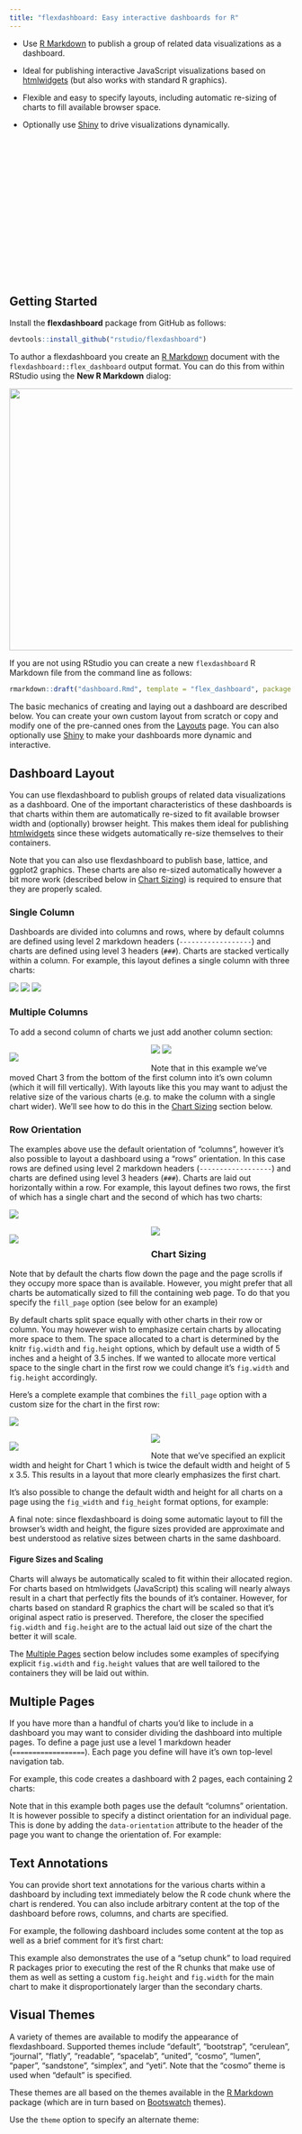 ```yaml
---
title: "flexdashboard: Easy interactive dashboards for R"
---
```


<div id="main-banner" class="row">

<div class="col-sm-6">

* Use [R Markdown](http://rmarkdown.rstudio.com) to publish a group of related data visualizations as a dashboard.

* Ideal for publishing interactive JavaScript visualizations based on [htmlwidgets](http://www.htmlwidgets.org) (but also works with standard R graphics).

* Flexible and easy to specify layouts, including automatic re-sizing of charts to fill available browser space.

* Optionally use [Shiny](http://shiny.rstudio.com) to drive visualizations dynamically.

</div>

</div>

<div style="height: 250px;"></div>


## Getting Started

Install the **flexdashboard** package from GitHub as follows:

```r
devtools::install_github("rstudio/flexdashboard")
```

To author a flexdashboard you create an [R Markdown](http://rmarkdown.rstudio.com) document with the `flexdashboard::flex_dashboard` output format. You can do this from within RStudio using the **New R Markdown** dialog:

<img src="images/NewRMarkdown.png" width="579" height="465"/>

If you are not using RStudio you can create a new `flexdashboard` R Markdown file from the command line as follows:

```r
rmarkdown::draft("dashboard.Rmd", template = "flex_dashboard", package = "flexdashboard")
```

The basic mechanics of creating and laying out a dashboard are described below. You can create your own custom layout from scratch or copy and modify one of the pre-canned ones from the [Layouts](layouts.html) page. You can also optionally use [Shiny](shiny.html) to make your dashboards more dynamic and interactive.

## Dashboard Layout

You can use flexdashboard to publish groups of related data visualizations as a dashboard. One of the important characteristics of these dashboards is that charts within them are automatically re-sized to fit available browser width and (optionally) browser height. This makes them ideal for publishing [htmlwidgets](http://www.htmlwidgets.org) since these widgets automatically re-size themselves to their containers. 

Note that you can also use flexdashboard to publish base, lattice, and ggplot2 graphics. These charts are also re-sized automatically however a bit more work (described below in [Chart Sizing]) is required to ensure that they are properly scaled.

### Single Column

Dashboards are divided into columns and rows, where by default columns are defined using level 2 markdown headers (`------------------`) and charts are defined using level 3 headers (`###`). Charts are stacked vertically within a column. For example, this layout defines a single column with three charts:

<div class="row">

<div class="col-md-5">
<div id="singlecolumn"></div>
<script type="text/javascript">loadSnippet('singlecolumn')</script>
</div>

<div class="col-md-7">
<div height="470px" width="100%">
<img class="holder" src="holder.js/100px157?size=28&amp;text=Chart 1">
<img class="holder" src="holder.js/100px157?size=28&amp;text=Chart 2">
<img class="holder" src="holder.js/100px157?size=28&amp;text=Chart 3">
</div>
</div>

</div>


### Multiple Columns

To add a second column of charts we just add another column section:

<div class="row">

<div class="col-md-5">
<div id="multiplecolumns"></div>
<script type="text/javascript">loadSnippet('multiplecolumns')</script>
</div>

<div class="col-md-7">
<div height="470px" width="100%">
<div style="float: left; width: 50%;">
<img class="holder" src="holder.js/100px470?size=28&amp;text=Chart 1">
</div>
<div style="margin-left: 50%;">
<img class="holder" src="holder.js/100px235?size=28&amp;text=Chart 2">
<img class="holder" src="holder.js/100px235?size=28&amp;text=Chart 3">
</div>
</div>
</div>

</div>


Note that in this example we've moved Chart 3 from the bottom of the first column into it's own column (which it will fill vertically). With layouts like this you may want to adjust the relative size of the various charts (e.g. to make the column with a single chart wider). We'll see how to do this in the [Chart Sizing] section below.

### Row Orientation

The examples above use the default orientation of "columns", however it's also possible to layout a dashboard using a "rows" orientation. In this case rows are defined using level 2 markdown headers (`------------------`) and charts are defined using level 3 headers (`###`). Charts are laid out horizontally within a row. For example, this layout defines two rows, the first of which has a single chart and the second of which has two charts:

<div class="row">

<div class="col-md-5">
<div id="roworientation"></div>
<script type="text/javascript">loadSnippet('roworientation')</script>
</div>

<div class="col-md-7">
<div height="470px" width="100%">
<img class="holder" src="holder.js/100px235?size=28&amp;text=Chart 1">
<div>
<div style="float: left; width: 50%;">
<img class="holder" src="holder.js/100px235?size=28&amp;text=Chart 2">
</div>
<div style="margin-left: 50%;">
<img class="holder" src="holder.js/100px235?size=28&amp;text=Chart 3">
</div>
</div>
</div>
</div>

</div>

### Chart Sizing

Note that by default the charts flow down the page and the page scrolls if they occupy more space than is available. However, you might prefer that all charts be automatically sized to fill the containing web page. To do that you specify the `fill_page` option (see below for an example)

By default charts split space equally with other charts in their row or column. You may however wish to emphasize certain charts by allocating more space to them. The space allocated to a chart is determined by the knitr `fig.width` and `fig.height` options, which by default use a width of 5 inches and a height of 3.5 inches. If we wanted to allocate more vertical space to the single chart in the first row we could change it's `fig.width` and `fig.height` accordingly.

Here's a complete example that combines the `fill_page` option with a custom size for the chart in the first row:

<div class="row">
<div class="col-md-5">
<div id="chartsizing"></div>
<script type="text/javascript">loadSnippet('chartsizing')</script>
</div>

<div class="col-md-7">
<div height="470px" width="100%">
<img class="holder" src="holder.js/100px330?size=28&amp;text=Chart 1">
<div>
<div style="float: left; width: 50%;">
<img class="holder" src="holder.js/100px187?size=28&amp;text=Chart 2">
</div>
<div style="margin-left: 50%;">
<img class="holder" src="holder.js/100px187?size=28&amp;text=Chart 3">
</div>
</div>
</div>
</div>


</div>
    
    
    
Note that we've specified an explicit width and height for Chart 1 which is twice the default width and height of 5 x 3.5. This results in a layout that more clearly emphasizes the first chart.

It's also possible to change the default width and height for all charts on a page using the `fig_width` and `fig_height` format options, for example:

<div class="row">
<div class="col-md-11">
<div id="defaultfigsizes"></div>
<script type="text/javascript">loadSnippet('defaultfigsizes')</script>
</div>
</div>

A final note: since flexdashboard is doing some automatic layout to fill the browser's width and height, the figure sizes provided are approximate and best understood as relative sizes between charts in the same dashboard. 

#### Figure Sizes and Scaling 

Charts will always be automatically scaled to fit within their allocated region. For charts based on htmlwidgets (JavaScript) this scaling will nearly always result in a chart that perfectly fits the bounds of it's container. However, for charts based on standard R graphics the chart will be scaled so that it's original aspect ratio is preserved. Therefore, the closer the specified `fig.width` and `fig.height` are to the actual laid out size of the chart the better it will scale.

The [Multiple Pages] section below includes some examples of specifying explicit `fig.width` and `fig.height` values that are well tailored to the containers they will be laid out within.

## Multiple Pages

If you have more than a handful of charts you'd like to include in a dashboard you may want to consider dividing the dashboard into multiple pages. To define a page just use a level 1 markdown header (`==================`). Each page you define will have it's own top-level navigation tab. 

For example, this code creates a dashboard with 2 pages, each containing 2 charts:

<div id="multiplepages"></div>
<script type="text/javascript">loadSnippet('multiplepages')</script>

Note that in this example both pages use the default "columns" orientation. It is however possible to specify a distinct orientation for an individual page. This is done by adding the `data-orientation` attribute to the header of the page you want to change the orientation of. For example:

<div id="pageorientation"></div>
<script type="text/javascript">loadSnippet('pageorientation')</script>

## Text Annotations

You can provide short text annotations for the various charts within a dashboard by including text immediately below the R code chunk where the chart is rendered. You can also include arbitrary content at the top of the dashboard before rows, columns, and charts are specified.

For example, the following dashboard includes some content at the top as well as a brief comment for it's first chart:

<div id="textannotation"></div>
<script type="text/javascript">loadSnippet('textannotation')</script>

This example also demonstrates the use of a "setup chunk" to load required R packages prior to executing the rest of the R chunks that make use of them as well as setting a custom `fig.height` and `fig.width` for the main chart to make it disproportionately larger than the secondary charts.
    
## Visual Themes

A variety of themes are available to modify the appearance of flexdashboard. Supported themes include "default", "bootstrap", "cerulean", "journal", "flatly", "readable", "spacelab", "united", "cosmo", "lumen", "paper", "sandstone", "simplex", and "yeti". Note that the "cosmo" theme is used when "default" is specified.

These themes are all based on the themes available in the [R Markdown](http://rmarkdown.rstudio.com) package (which are in turn based on [Bootswatch](https://bootswatch.com/) themes).

Use the `theme` option to specify an alternate theme:

<div id="themes"></div>
<script type="text/javascript">loadSnippet('themes')</script>


